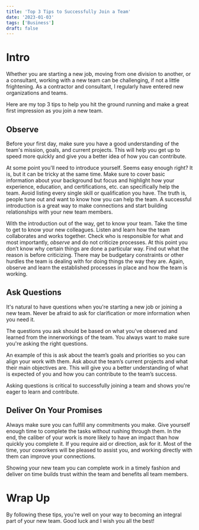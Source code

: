 ```yaml
---
title: 'Top 3 Tips to Successfully Join a Team'
date: '2023-01-03'
tags: ['Business']
draft: false
---
```

# Intro
Whether you are starting a new job, moving from one division to another, or a consultant, working with a new team can be challenging, if not a little frightening. As a contractor and consultant, I regularly have entered new organizations and teams. 

Here are my top 3 tips to help you hit the ground running and make a great first impression as you join a new team.

## Observe

Before your first day, make sure you have a good understanding of the team's mission, goals, and current projects. This will help you get up to speed more quickly and give you a better idea of how you can contribute.

At some point you'll need to introduce yourself. Seems easy enough right? It is, but it can be tricky at the same time. Make sure to cover basic information about your background but focus and highlight how your experience, education, and certifications, etc. can specifically help the team. Avoid listing every single skill or qualification you have. The truth is, people tune out and want to know how you can help the team. A successful introduction is a great way to make connections and start building relationships with your new team members.

With the introduction out of the way, get to know your team. Take the time to get to know your new colleagues. Listen and learn how the team collaborates and works together. Check who is responsible  for what and most importantly, _observe_ and do not criticize processes. At this point you don’t know why certain things are done a particular way. Find out what the reason is before criticizing. There may be budgetary constraints or other hurdles the team is dealing with for doing things the way they are. Again, observe and learn the established processes in place and how the team is working.

## Ask Questions

 It's natural to have questions when you're starting a new job or joining a new team. Never be afraid to ask for clarification or more information when you need it. 

 The questions you ask should be based on what you've observed and learned from the innerworkings of the team. You always want to make sure you're asking the right questions. 
 
 An example of this is ask about the team’s goals and priorities so you can align your work with them. Ask about the team’s current projects and what their main objectives are. This will give you a better understanding of what is expected of you and how you can contribute to the team’s success.

Asking questions is critical to successfully joining a team and shows you're eager to learn and contribute.

## Deliver On Your Promises

Always make sure you can fulfill any commitments you make. Give yourself enough time to complete the tasks without rushing through them. In the end, the caliber of your work is more likely to have an impact than how quickly you complete it. If you require aid or direction, ask for it. Most of the time, your coworkers will be pleased to assist you, and working directly with them can improve your connections.

Showing your new team you can complete work in a timely fashion and deliver on time builds trust within the team and benefits all team members. 

# Wrap Up
By following these tips, you're well on your way to becoming an integral part of your new team. Good luck and I wish you all the best! 